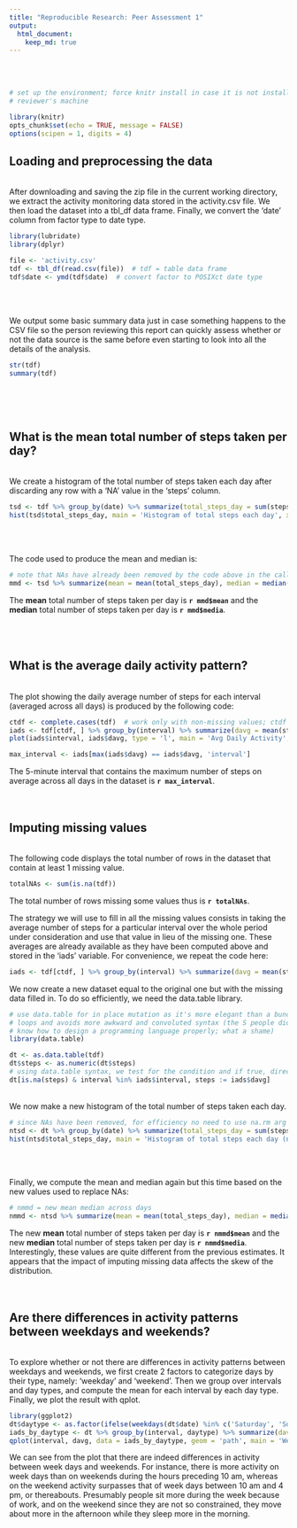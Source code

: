 ```yaml
---
title: "Reproducible Research: Peer Assessment 1"
output: 
  html_document:
    keep_md: true
---
```

<br><br>

```r
# set up the environment; force knitr install in case it is not installed on 
# reviewer's machine

library(knitr)
opts_chunk$set(echo = TRUE, message = FALSE)
options(scipen = 1, digits = 4)
```

## Loading and preprocessing the data   
<br>
After downloading and saving the zip file in the current working directory, we
extract the activity monitoring data stored in the activity.csv file. We then 
load the dataset into a tbl_df data frame. Finally, we convert the 'date' 
column from factor type to date type.

```r
library(lubridate)
library(dplyr)

file <- 'activity.csv'
tdf <- tbl_df(read.csv(file))  # tdf = table data frame
tdf$date <- ymd(tdf$date)  # convert factor to POSIXct date type
```
<br><br>

We output some basic summary data just in case something happens to the CSV file 
so the person reviewing this report can quickly assess whether or not the data
source is the same before even starting to look into all the details of the 
analysis.

```r
str(tdf)
summary(tdf)
```
<br><br><br>

## What is the mean total number of steps taken per day?   
<br>
We create a histogram of the total number of steps taken each day after 
discarding any row with a 'NA' value in the 'steps' column.   

```r
tsd <- tdf %>% group_by(date) %>% summarize(total_steps_day = sum(steps, na.rm = TRUE))  # tsd = total steps per day
hist(tsd$total_steps_day, main = 'Histogram of total steps each day', xlab = 'Total steps')
```
<br><br>

The code used to produce the mean and median is:

```r
# note that NAs have already been removed by the code above in the call to sum()
mmd <- tsd %>% summarize(mean = mean(total_steps_day), median = median(total_steps_day))  # mmd = mean median across days
```

The **mean** total number of steps taken per day is **`r mmd$mean`** and the 
**median** total number of steps taken per day is **`r mmd$media`**.  
<br><br><br>

## What is the average daily activity pattern?
<br>
The plot showing the daily average number of steps for each interval (averaged across 
all days) is produced by the following code:   

```r
ctdf <- complete.cases(tdf)  # work only with non-missing values; ctdf = complete table data frame
iads <- tdf[ctdf, ] %>% group_by(interval) %>% summarize(davg = mean(steps))  # iads = interval average daily steps; davg = daily average
plot(iads$interval, iads$davg, type = 'l', main = 'Avg Daily Activity', xlab = '5-min interval', ylab = 'Avg Steps')
```


```r
max_interval <- iads[max(iads$davg) == iads$davg, 'interval']
```
The 5-minute interval that contains the maximum number of steps on average across all days in the dataset is **`r max_interval`**.
<br><br><br>

## Imputing missing values
<br>
The following code displays the total number of rows in the dataset that contain 
at least 1 missing value.

```r
totalNAs <- sum(is.na(tdf))
```

The total number of rows missing some values thus is **`r totalNAs`**.

The strategy we will use to fill in all the missing values consists in taking
the average number of steps for a particular interval over the whole period under
consideration and use that value in lieu of the missing one. These averages are
already available as they have been computed above and stored in the 'iads' 
variable. For convenience, we repeat the code here:

```r
iads <- tdf[ctdf, ] %>% group_by(interval) %>% summarize(davg = mean(steps))
```

We now create a new dataset equal to the original one but with the missing 
data filled in. To do so efficiently, we need the data.table library.

```r
# use data.table for in place mutation as it's more elegant than a bunch of
# loops and avoids more awkward and convoluted syntax (the S people didn't
# know how to design a programming language properly; what a shame)
library(data.table)

dt <- as.data.table(tdf)
dt$steps <- as.numeric(dt$steps)
# using data.table syntax, we test for the condition and if true, directly assign the new value by reference
dt[is.na(steps) & interval %in% iads$interval, steps := iads$davg]   
```
<br>
We now make a new histogram of the total number of steps taken each day.

```r
# since NAs have been removed, for efficiency no need to use na.rm arg
ntsd <- dt %>% group_by(date) %>% summarize(total_steps_day = sum(steps)) 
hist(ntsd$total_steps_day, main = 'Histogram of total steps each day (no NAs)', xlab = 'Total steps')
```
<br><br>

Finally, we compute the mean and median again but this time based on the new 
values used to replace NAs:

```r
# nmmd = new mean median across days
nmmd <- ntsd %>% summarize(mean = mean(total_steps_day), median = median(total_steps_day))
```

The new **mean** total number of steps taken per day is **`r nmmd$mean`** and 
the new **median** total number of steps taken per day is **`r nmmd$media`**.  Interestingly, 
these values are quite different from the previous estimates. It appears that 
the impact of imputing missing data affects the skew of the distribution.
<br><br><br>


## Are there differences in activity patterns between weekdays and weekends?
<br>
To explore whether or not there are differences in activity patterns between weekdays and weekends, we first create 2 factors to categorize days by their type, namely: 'weekday' and 'weekend'.  Then we group over intervals and day types, and compute the mean for each interval by each day type. Finally, we plot the result with qplot.

```r
library(ggplot2)
dt$daytype <- as.factor(ifelse(weekdays(dt$date) %in% c('Saturday', 'Sunday'), 'weekend', 'weekday'))  # dt = data.table
iads_by_daytype <- dt %>% group_by(interval, daytype) %>% summarize(davg = mean(steps))
qplot(interval, davg, data = iads_by_daytype, geom = 'path', main = 'Weekday vs weekend activity patterns', ylab = 'Number of steps') + facet_wrap(~ daytype, nrow = 2)
```

We can see from the plot that there are indeed differences in activity between week days and weekends. For instance, there is more activity on week days than on weekends during the hours preceding 10 am, whereas on the weekend activity surpasses that of week days between 10 am and 4 pm, or thereabouts. Presumably people sit more during the week because of work, and on the weekend since they are not so constrained, they move about more in the afternoon while they sleep more in the morning.